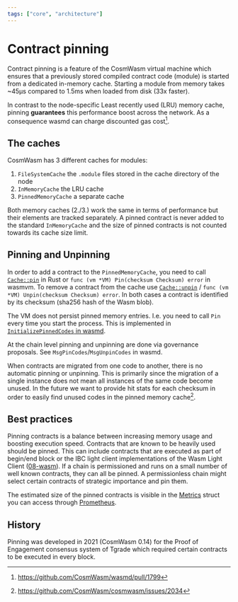 ```yaml
---
tags: ["core", "architecture"]
---
```



# Contract pinning

Contract pinning is a feature of the CosmWasm virtual machine which ensures that
a previously stored compiled contract code (module) is started from a dedicated
in-memory cache. Starting a module from memory takes ~45µs compared to 1.5ms
when loaded from disk (33x faster).

In contrast to the node-specific Least recently used (LRU) memory cache, pinning
**guarantees** this performance boost across the network. As a consequence wasmd
can charge discounted gas cost[^1].

## The caches

CosmWasm has 3 different caches for modules:

1. `FileSystemCache` the `.module` files stored in the cache directory of the
   node
2. `InMemoryCache` the LRU cache
3. `PinnedMemoryCache` a separate cache

Both memory caches (2./3.) work the same in terms of performance but their
elements are tracked separately. A pinned contract is never added to the
standard `InMemoryCache` and the size of pinned contracts is not counted towards
its cache size limit.

## Pinning and Unpinning

In order to add a contract to the `PinnedMemoryCache`, you need to call
[`Cache::pin`] in Rust or `func (vm *VM) Pin(checksum Checksum) error` in
wasmvm. To remove a contract from the cache use [`Cache::unpin`] /
`func (vm *VM) Unpin(checksum Checksum) error`. In both cases a contract is
identified by its checksum (sha256 hash of the Wasm blob).

The VM does not persist pinned memory entries. I.e. you need to call `Pin` every
time you start the process. This is implemented in [`InitializePinnedCodes` in
wasmd][initializepinnedcodes].

At the chain level pinning and unpinning are done via governance proposals. See
`MsgPinCodes`/`MsgUnpinCodes` in wasmd.

When contracts are migrated from one code to another, there is no automatic
pinning or unpinning. This is primarily since the migration of a single instance
does not mean all instances of the same code become unused. In the future we
want to provide hit stats for each checksum in order to easily find unused codes
in the pinned memory cache[^2].

## Best practices

Pinning contracts is a balance between increasing memory usage and boosting
execution speed. Contracts that are known to be heavily used should be pinned.
This can include contracts that are executed as part of begin/end block or the
IBC light client implementations of the Wasm Light Client ([08-wasm]). If a
chain is permissioned and runs on a small number of well known contracts, they
can all be pinned. A permissionless chain might select certain contracts of
strategic importance and pin them.

The estimated size of the pinned contracts is visible in the [Metrics] struct
you can access through [Prometheus].

## History

Pinning was developed in 2021 (CosmWasm 0.14) for the Proof of Engagement
consensus system of Tgrade which required certain contracts to be executed in
every block.

[metrics]:
  https://github.com/CosmWasm/wasmvm/blob/v2.0.0-rc.2/types/types.go#L174-L185
[`cache::pin`]:
  https://docs.rs/cosmwasm-vm/latest/cosmwasm_vm/struct.Cache.html#method.pin
[`cache::unpin`]:
  https://docs.rs/cosmwasm-vm/latest/cosmwasm_vm/struct.Cache.html#method.unpin
[08-wasm]:
  https://github.com/cosmos/ibc-go/tree/main/modules/light-clients/08-wasm
[initializepinnedcodes]:
  https://github.com/CosmWasm/wasmd/blob/v0.50.0/x/wasm/keeper/keeper.go#L1011-L1028
[Prometheus]: https://prometheus.io/

[^1]: https://github.com/CosmWasm/wasmd/pull/1799
[^2]: https://github.com/CosmWasm/cosmwasm/issues/2034
